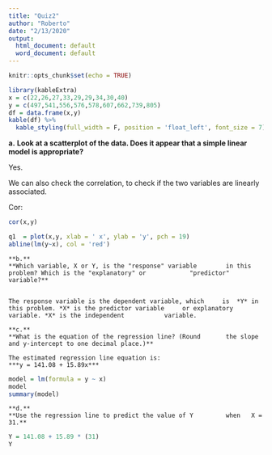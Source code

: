 ```yaml
---
title: "Quiz2"
author: "Roberto"
date: "2/13/2020"
output:
  html_document: default
  word_document: default
---
```


```r
knitr::opts_chunk$set(echo = TRUE)
```

```r
library(kableExtra)
x = c(22,26,27,33,29,29,34,30,40)
y = c(497,541,556,576,578,607,662,739,805)
df = data.frame(x,y)
kable(df) %>%
  kable_styling(full_width = F, position = 'float_left', font_size = 7)
```
**a.**
**Look at a scatterplot of the data. Does it appear that a simple linear model is appropriate?** 

Yes.

We can also check the correlation, to check if the two variables are linearly associated.

Cor: 
```r
cor(x,y)
```

```r
q1  = plot(x,y, xlab = ' x', ylab = 'y', pch = 19) 
abline(lm(y~x), col = 'red')
```


    **b.**
    **Which variable, X or Y, is the "response" variable        in this problem? Which is the "explanatory" or            "predictor"    variable?**
 
 
    The response variable is the dependent variable, which     is  *Y* in this problem. *X* is the predictor variable     or explanatory variable. *X* is the independent           variable.
 
    **c.**
    **What is the equation of the regression line? (Round       the slope and y-intercept to one decimal place.)**
 
    The estimated regression line equation is:
    ***y = 141.08 + 15.89x***

```r
model = lm(formula = y ~ x)
model
summary(model)
```
 

    **d.**
    **Use the regression line to predict the value of Y         when   X = 31.**

```r
Y = 141.08 + 15.89 * (31)
Y
```

